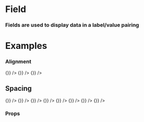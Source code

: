 
<Meta title="Atoms/Field" component={Field} />

# Field

### Fields are used to display data in a label/value pairing

<Preview withToolbar>
  <Story name="Standard">
    <Field
      id="Field"
      label="Field Name"
      value="Field Value"
    />
  </Story>
</Preview>

# Examples

### Alignment

<Preview>
  <Story name="Alignment">
    <FieldGroup columns={3} >
      <Field
        id="Default"
        label="Inline Field (Default)"
        value="Field Value"
      />
      <Field
        id="Vertical"
        label="Vertically Aligned Field"
        value="Field Value"
        align="vertical"
      />
      <Field
        id="Edge"
        label="Edge Aligned Field"
        value="Field Value"
        align="edge"
      />
      <Field
        id="Default"
        label="Inline Field (Default)"
        value="Linked Value"
        onClick={() => {}}
      />
      <Field
        id="Vertical"
        label="Vertically Aligned Field"
        value="Linked Value"
        align="vertical"
        onClick={() => {}}
      />
      <Field
        id="Edge"
        label="Edge Aligned Field"
        value="Linked Value"
        align="edge"
        onClick={() => {}}
      />
    </FieldGroup>
  </Story>
</Preview>

## Spacing

<Preview withToolbar>
  <Story name="Spacing">
    <Grid columns="2" gap="xl">
      <FieldGroup
        id="Default"
        title="Default"
        columns="1"
      >
        <Field
          id="Field 1"
          label="Field Name"
          value="Linked Value"
          onClick={() => {}}
        />
        <Field
          id="Field 2"
          label="Long Field Name"
          value="Value Goes Here"
        />
        <Field
          id="Field 3"
          label="Extra Long Field Name"
          value="And A Really Extra Long Field Value Can Go Here"
        />
      </FieldGroup>
      <FieldGroup
        id="2x"
        title="2x"
      >
        <Field
          labelWidth="2x"
          id="Field 1"
          label="Field Name"
          value="Linked Value"
          onClick={() => {}}
        />
        <Field
          labelWidth="2x"
          id="Field 2"
          label="Long Field Name"
          value="Value Goes Here"
        />
        <Field
          labelWidth="2x"
          id="Field 3"
          label="Extra Long Field Name"
          value="And A Really Extra Long Field Value Can Go Here"
        />
      </FieldGroup>
      <FieldGroup
        id="3x"
        title="3x"
      >
        <Field
          labelWidth="3x"
          id="Field 1"
          label="Field Name"
          value="Linked Value"
          onClick={() => {}}
        />
        <Field
          labelWidth="3x"
          id="Field 2"
          label="Long Field Name"
          value="Value Goes Here"
        />
        <Field
          labelWidth="3x"
          id="Field 3"
          label="Extra Long Field Name"
          value="And A Really Extra Long Field Value Can Go Here"
        />
      </FieldGroup>
      <FieldGroup
        id="4x"
        title="4x"
      >
        <Field
          labelWidth="4x"
          id="Field 1"
          label="Field Name"
          value="Linked Value"
          onClick={() => {}}
        />
        <Field
          labelWidth="4x"
          id="Field 2"
          label="Long Field Name"
          value="Value Goes Here"
        />
        <Field
          labelWidth="4x"
          id="Field 3"
          label="Extra Long Field Name"
          value="And A Really Extra Long Field Value Can Go Here"
        />
      </FieldGroup>
      <FieldGroup
        id="Default"
        title="Default (edge-aligned)"
      >
        <Field
          id="Field 1"
          label="Field Name"
          value="Linked Value"
          align="edge"
          onClick={() => {}}
        />
        <Field
          id="Field 2"
          label="Long Field Name"
          value="Value Goes Here"
          align="edge"
        />
        <Field
          id="Field 3"
          label="Extra Long Field Name"
          value="And A Really Extra Long Field Value Can Go Here"
          align="edge"
        />
      </FieldGroup>
      <FieldGroup
        id="2x"
        title="2x (edge-aligned)"
      >
        <Field
          labelWidth="2x"
          id="Field 1"
          label="Field Name"
          value="Linked Value"
          align="edge"
          onClick={() => {}}
        />
        <Field
          labelWidth="2x"
          id="Field 2"
          label="Long Field Name"
          value="Value Goes Here"
          align="edge"
        />
        <Field
          labelWidth="2x"
          id="Field 3"
          label="Extra Long Field Name"
          value="And A Really Extra Long Field Value Can Go Here"
          align="edge"
        />
      </FieldGroup>
      <FieldGroup
        id="3x"
        title="3x (edge-aligned)"
      >
        <Field
          labelWidth="3x"
          id="Field 1"
          label="Field Name"
          value="Linked Value"
          align="edge"
          onClick={() => {}}
        />
        <Field
          labelWidth="3x"
          id="Field 2"
          label="Long Field Name"
          value="Value Goes Here"
          align="edge"
        />
        <Field
          labelWidth="3x"
          id="Field 3"
          label="Extra Long Field Name"
          value="And A Really Extra Long Field Value Can Go Here"
          align="edge"
        />
      </FieldGroup>
      <FieldGroup
        id="4x"
        title="4x (edge-aligned)"
      >
        <Field
          labelWidth="4x"
          id="Field 1"
          label="Field Name"
          value="Linked Value"
          align="edge"
          onClick={() => {}}
        />
        <Field
          labelWidth="4x"
          id="Field 2"
          label="Long Field Name"
          value="Value Goes Here"
          align="edge"
        />
        <Field
          labelWidth="4x"
          id="Field 3"
          label="Extra Long Field Name"
          value="And A Really Extra Long Field Value Can Go Here"
          align="edge"
        />
      </FieldGroup>
    </Grid>
  </Story>
</Preview>

### Props
<Props of={Field} />

